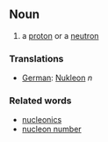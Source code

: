 == Noun ==
#a [[proton]] or a [[neutron]]

=== Translations ===
*[[German]]: [[Nukleon]] ''n''

=== Related words ===
*[[nucleonics]]
*[[nucleon number]]